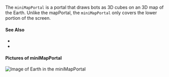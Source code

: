 
The `miniMapPortal` is a <GlossaryRef term="portal">portal</GlossaryRef> that draws bots as 3D cubes on an 3D map of the Earth.
Unlike the <GlossaryRef term="mapPortal">mapPortal</GlossaryRef>, the `miniMapPortal` only covers the lower portion of the screen.

#### See Also

- <TagLink tag="miniMapPortal"/>
- <VariableLink name="miniMapPortal"/>

#### Pictures of miniMapPortal

![Image of Earth in the miniMapPortal](../../static/img/glossary/miniMapPortal_01.png)
